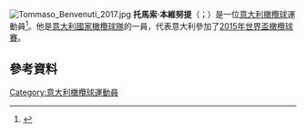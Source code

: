 [[Image:Tommaso_Benvenuti_2017.jpg|thumb]]
'''托馬索·本維努提'''（{{lang-it|Tommaso Benvenuti}}；{{bd|1990年|12月12日}}）是一位[[意大利|意大利]][[橄欖球|橄欖球]]運動員<ref>{{Cite web |url=http://www.sport.co.uk/rugby/perpignan-sign-benvenuti-from-treviso/4222334/ |title=''Sport'', Perpignan Sign Benvenuti From Treviso, 27 May, 2013 |access-date=2015-11-22 |archive-date=2017-06-07 |archive-url=https://web.archive.org/web/20170607153016/http://www.sport.co.uk/rugby/perpignan-sign-benvenuti-from-treviso/4222334/ |dead-url=no }}</ref>。他是[[意大利國家橄欖球隊|意大利國家橄欖球隊]]的一員，代表意大利參加了[[2015年世界盃橄欖球賽|2015年世界盃橄欖球賽]]。
==參考資料==
{{Reflist}}
[[Category:意大利橄欖球運動員|Category:意大利橄欖球運動員]]